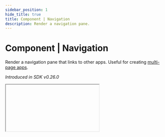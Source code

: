 ```yaml
---
sidebar_position: 1
hide_title: true
title: Component | Navigation
description: Render a navigation pane.
---
```



# Component | Navigation

Render a navigation pane that links to other apps. Useful for creating [multi-page apps](/guides/multipage-apps).

*Introduced in SDK v0.26.0*

<IFrame type="components-navigation" heightPx={300} />

<Tabs groupId="sdkLanguage">
    <TabItem value="node" label="TypeScript / JavaScript">
    ```js
    import { Compose } from "@composehq/sdk";

    // Create a navigation pane.
    const nav = new Compose.Navigation(
        // list of app routes to include in the navigation pane
        ["home-page", "settings"],
        {
            // optional: a URL to a logo image to display in the navigation pane. 
            logoUrl: "https://composehq.com/dark-logo-with-text.svg",
        }
    );

    const homePage = new Compose.App({
        route: "home-page",
        handler: () => page.add(() => ui.header("Home Page"));
        navigation: nav, // show nav pane on home page
    });

    const settings = new Compose.App({
        route: "settings",
        handler: () => page.add(() => ui.header("Settings Page"));
        navigation: nav, // show nav pane on settings page
    });
    ```
    </TabItem>
    <TabItem value="python" label="Python">
    ```python
    import compose_sdk as c

    # Create a navigation pane.
    nav = c.Navigation(
        # list of app routes to include in the navigation pane
        ["home-page", "settings"],
        # optional: a URL to a logo image to display in the navigation pane. 
        logo_url="https://composehq.com/dark-logo-with-text.svg",
    )

    home_page = c.App(
        route="home-page",
        handler=lambda page, ui: page.add(ui.header("Home Page")),
        navigation=nav, # show nav pane on home page
    )

    settings = c.App(
        route="settings",
        handler=lambda page, ui: page.add(ui.header("Settings Page")),
        navigation=nav, # show nav pane on settings page
    )
    ```
    </TabItem>

</Tabs>

## API reference

### Function signature

<Tabs groupId="sdkLanguage">
    <TabItem value="node" label="TypeScript / JavaScript">
    ```ts
    class Navigation {
        constructor(items: string[], properties?: { logoUrl?: string }): void;
    }
    ```
    </TabItem>
    <TabItem value="python" label="Python">
    ```python
    class Navigation:
        def __init__(
            self,
            items: List[str],
            *,
            logo_url: Optional[str] = None
        ) -> None:
            ...
    ```
    </TabItem>
</Tabs>

### Parameters

<Parameter
    name="items"
    required={true}
    type={(lang) => lang === "js" ? "string[]" : "list[str]"}
    description={"A list of app routes to include in the navigation pane."}
/>

<Parameter
    name={(lang) => lang === "js" ? "properties.logoUrl" : "logo_url"}
    required={false}
    type="string"
    description={lang => "The URL for a logo wordmark image to display in the navigation pane. The easiest way to provide a logo is to go to your product's website, right click on your logo, and select 'Copy image address'. Then paste that URL here."}
/>